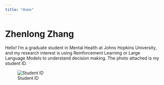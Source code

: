 ```yaml
---
title: "Home"
---
```


# Zhenlong Zhang

Hello! I'm a graduate student in Mental Health at Johns Hopkins University, and my research interest is using Reinforcement Learning or Large Language Models to understand decision making. The photo attached is my student ID.

![Student ID](1.jpg) 
